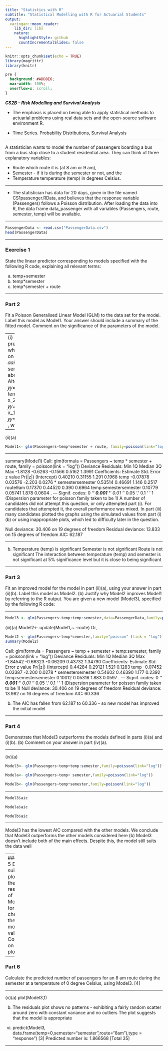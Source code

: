 ```yaml
---
title: "Statistics with R"
subtitle: "Statistical Modelling with R for Actuarial Students"
output:
  xaringan::moon_reader:
    lib_dir: libs
    nature:
      highlightStyle: github
      countIncrementalSlides: false
---
```


```r
knitr::opts_chunk$set(echo = TRUE)
library(magrittr)
library(knitr)


```

```css
pre {
  background: #ADD8E6;
  max-width: 100%;
  overflow-x: scroll;
}
```

***CS2B – Risk Modelling and Survival Analysis ***


* The emphasis is placed on being able to apply statistical methods to actuarial problems using real data sets and the open-source software environment R. 

* Time Series. Probability Distributions, Survival Analysis

---

A statistician wants to model the number of passengers boarding a bus from a bus stop close to a student residential area. They can think of three explanatory variables: 

* Route which route it is (at 8 am or 9 am),
* Semester - if it is during the semester or not, and the 
* Temperature temperature (temp) in degrees Celsius. 

---

* The statistician has data for 20 days, given in 
the file named CS1passenger.RData, and believes that the response variable 
(Passengers) follows a Poisson distribution. After loading the data into R, the data 
frame data_passenger with all variables (Passengers, route, 
semester, temp) will be available. 


---

```r
PassengerData <- read.csv("PassengerData.csv")
head(PassengerData)
```


---

###  Exercise 1

State the linear predictor corresponding to models specified with the following R code, explaining all relevant terms: 

a. temp+semester 
b. temp*semester 
c. temp*semester + route 


---

### Part 2

Fit a Poisson Generalised Linear Model (GLM) to the data set for the 
model. Label this model as Model1. Your answer should 
include a summary of the fitted model. Comment on the significance of the parameters of the model. 

---
(i)
load("CS1passenger.RData")
Linear predictor for modelling:
(a) 𝛼𝛼𝑖𝑖+\beta×𝑡𝑡𝑡𝑡𝑡𝑡𝑡𝑡: where the intercept 𝛼𝛼𝑖𝑖,𝑖𝑖=1,2 depends on the semester 
(b) 𝛼𝛼𝑖𝑖+\beta𝑖𝑖×𝑡𝑡𝑡𝑡𝑡𝑡𝑡𝑡: where 𝛼𝛼𝑖𝑖 as above, \beta𝑖𝑖,𝑖𝑖=1,2 also depends on the semester 
(c) 𝛼𝛼𝑖𝑖+\beta𝑖𝑖×𝑡𝑡𝑡𝑡𝑡𝑡𝑡𝑡+𝛾𝛾𝑗𝑗 with 𝛼𝛼𝑖𝑖, \beta𝑖𝑖 as above, 𝛾𝛾𝑗𝑗, j = 1,2 depends on the route. 
Alternative answer:
(a) 𝑦𝑦=𝑎𝑎+𝑏𝑏1x_1+𝑏𝑏2x_2 , where x_1 is temperature and x_2=0 (nonSemester), x_2=1 (Semester)
(b) 𝑦𝑦=𝑎𝑎+𝑏𝑏1x_1+𝑏𝑏2x_2+𝛾𝛾x_1x_2 , where x_1and x_2 as above
(c) 𝑦𝑦=𝑎𝑎+𝑏𝑏1x_1+𝑏𝑏2x_2+𝛾𝛾x_1x_2+𝑏𝑏3x_3 , where x_3=0 (8am), x_3=1 (9am)]

---

(ii)(a)
```r
Model1<- glm(Passengers~temp*semester + route, family=poisson(link="log"))
```

---


summary(Model1) 
Call:
glm(formula = Passengers ~ temp * semester + route, family = poisson(link = "log"))
Deviance Residuals:
Min 1Q Median 3Q Max
-1.8128 -0.6263 -0.1566 0.5162 1.3991
Coefficients:
Estimate Std. Error z value Pr(|z|)
(Intercept) 0.40210 0.31155 1.291 0.1968
temp -0.07878 0.03576 -2.203 0.0276 *
semestersemester 0.53514 0.46691 1.146 0.2517 
route9am 0.17370 0.44520 0.390 0.6964
temp:semestersemester 0.10779 0.05741 1.878 0.0604 .
---
Signif. codes: 0 ‘***’ 0.001 ‘**’ 0.01 ‘*’ 0.05 ‘.’ 0.1 ‘ ’ 1
(Dispersion parameter for poisson family taken to be 1)
A number of candidates did not attempt this question, or only attempted part (i).
For candidates that attempted it, the overall performance was mixed. In part (iii) many candidates plotted the graphs using the simulated values from part (i)(b) or using inappropriate plots, which led to difficulty later in the question.

Null deviance: 30.406 on 19 degrees of freedom
Residual deviance: 13.833 on 15 degrees of freedom
AIC: 62.187

---

(b)
Temperature (temp) is significant 
Semester is not significant 
Route is not significant 
The interaction between temperature (temp) and semester is not significant at 5% significance level 
but it is close to being significant 

---

### Part 3

 Fit an improved model for the model in part (ii)(a), using your answer 
in part (ii)(b). Label this model as Model2. 
(b) Justify why Model2 improves Model1 by referring to the R output. 
You are given a new model (Model3), specified by the following R code: 

---


```r
Model3 <- glm(Passengers~temp+temp:semester,data=PassengerData,family=poisson(link="log"))
```

(iii)(a)
Model2<- update(Model1,~.-route) 
Or,

```r
Model2 <- glm(Passengers~temp*semester,family="poisson" (link = "log"))
summary(Model2)
```

Call:
glm(formula = Passengers ~ temp + semester + temp:semester, family = poisson(link = "log"))
Deviance Residuals:
Min 1Q Median 3Q Max
-1.84542 -0.66323 -0.06209 0.43732 1.34790
Coefficients:
Estimate Std. Error z value Pr(|z|)
(Intercept) 0.44284 0.29121 1.521 0.1283
temp -0.07452 0.03387 -2.200 0.0278 *
semestersemester 0.54602 0.46390 1.177 0.2392
temp:semestersemester 0.10012 0.05316 1.883 0.0597 .
---
Signif. codes: 0 ‘***’ 0.001 ‘**’ 0.01 ‘*’ 0.05 ‘.’ 0.1 ‘ ’ 1
(Dispersion parameter for poisson family taken to be 1)
Null deviance: 30.406 on 19 degrees of freedom
Residual deviance: 13.982 on 16 degrees of freedom
AIC: 60.336

(b)
The AIC has fallen from 62.187 to 60.336 - so new model has improved the initial model 


---

### Part 4

Demonstrate that Model3 outperforms the models defined in 
parts (i)(a) and (i)(b). 
(b) Comment on your answer in part (iv)(a). 

---


(iv)(a)
```r
Model3<- glm(Passengers~temp+temp:semester,family=poisson(link="log"))
```

```r
Modela<- glm(Passengers~temp+ semester,family=poisson(link="log")) 
```

```r
Modelb<- glm(Passengers~temp*semester,family=poisson(link="log")) 
```

---

```r
Model3$aic
```

```r
Modela$aic
```

```r
Modelb$aic
```

---


Model3 has the lowest AIC compared with the other models. We conclude that Model3 outperforms the other models considered here 
(b)
Model3 doesn’t include both of the main effects. Despite this, the model still suits the data well 


---
### Part 5
Draw a suitable plot, for the residuals of Model3, for checking the 
model’s validity. Comment on the plot. 


---

### Part 6
Calculate the predicted number of passengers for an 8 am route during the 
semester at a temperature of 0 degree Celsius, using Model3. [4] 

---

(v)(a)
 plot(Model3,1) 

(b)
The residuals plot shows no patterns - exhibiting a fairly random scatter around zero with constant variance and no outliers 
The plot suggests that the model is appropriate 
(vi)
predict(Model3, data.frame(temp=0,semester="semester",route="8am"),type = "response") [3]
Predicted number is: 1.866568 
[Total 35]

---